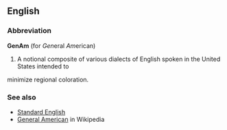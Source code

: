 ==English==

===Abbreviation===
'''GenAm''' (for ''Gen''eral ''Am''erican)

# A notional composite of various dialects of English spoken in the United States intended to 
minimize regional coloration.

===See also===
*[[Standard English]]
*[[w:General American|General American]] in Wikipedia